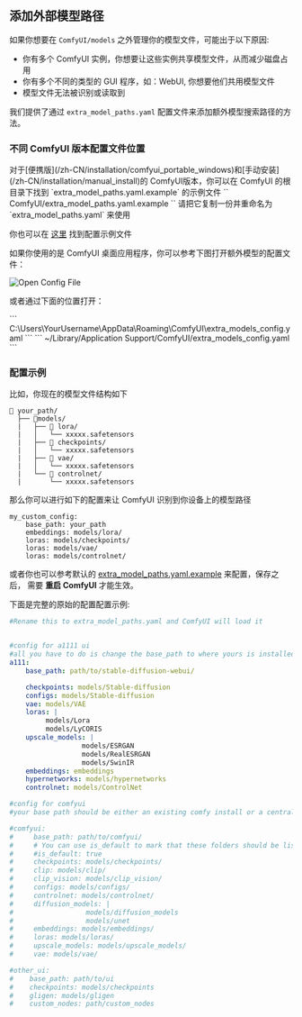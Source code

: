 ## 添加外部模型路径

如果你想要在 `ComfyUI/models` 之外管理你的模型文件，可能出于以下原因:

- 你有多个 ComfyUI 实例，你想要让这些实例共享模型文件，从而减少磁盘占用
- 你有多个不同的类型的 GUI 程序，如：WebUI, 你想要他们共用模型文件
- 模型文件无法被识别或读取到

我们提供了通过 `extra_model_paths.yaml` 配置文件来添加额外模型搜索路径的方法。

### 不同 ComfyUI 版本配置文件位置

<Tabs>
  <Tab title="Portable便携版">
  对于[便携版](/zh-CN/installation/comfyui_portable_windows)和[手动安装](/zh-CN/installation/manual_install)的 ComfyUI版本，你可以在 ComfyUI 的根目录下找到 `extra_model_paths.yaml.example` 的示例文件
  ``
  ComfyUI/extra_model_paths.yaml.example
  ``
  请把它复制一份并重命名为 `extra_model_paths.yaml` 来使用

  你也可以在 [这里](https://github.com/comfyanonymous/ComfyUI/blob/master/extra_model_paths.yaml.example) 找到配置示例文件

  </Tab>
  <Tab title="Desktop桌面版">
  如果你使用的是 ComfyUI 桌面应用程序，你可以参考下图打开额外模型的配置文件：

  ![Open Config File](/images/zh/desktop/extra_model_paths.jpg)

  或者通过下面的位置打开：

  <Tabs>
    <Tab title="Windows">
      ```
      C:\Users\YourUsername\AppData\Roaming\ComfyUI\extra_models_config.yaml
      ```
    </Tab>
    <Tab title="macOS">
      ```
      ~/Library/Application Support/ComfyUI/extra_models_config.yaml
      ```
    </Tab>
  </Tabs>
  </Tab>
</Tabs>

### 配置示例

比如，你现在的模型文件结构如下 

```
📁 your_path/
  ├── 📁models/
  |   ├── 📁 lora/
  |   │   └── xxxxx.safetensors
  |   ├── 📁 checkpoints/
  |   │   └── xxxxx.safetensors
  |   ├── 📁 vae/
  |   │   └── xxxxx.safetensors
  |   └── 📁 controlnet/
  |       └── xxxxx.safetensors
```

那么你可以进行如下的配置来让 ComfyUI 识别到你设备上的模型路径

```
my_custom_config:
    base_path: your_path
    embeddings: models/lora/
    loras: models/checkpoints/
    loras: models/vae/
    loras: models/controlnet/
```

或者你也可以参考默认的 [extra_model_paths.yaml.example](https://github.com/comfyanonymous/ComfyUI/blob/master/extra_model_paths.yaml.example) 来配置，保存之后， 需要 **重启 ComfyUI** 才能生效。

下面是完整的原始的配置配置示例:

```yaml
#Rename this to extra_model_paths.yaml and ComfyUI will load it


#config for a1111 ui
#all you have to do is change the base_path to where yours is installed
a111:
    base_path: path/to/stable-diffusion-webui/

    checkpoints: models/Stable-diffusion
    configs: models/Stable-diffusion
    vae: models/VAE
    loras: |
         models/Lora
         models/LyCORIS
    upscale_models: |
                  models/ESRGAN
                  models/RealESRGAN
                  models/SwinIR
    embeddings: embeddings
    hypernetworks: models/hypernetworks
    controlnet: models/ControlNet

#config for comfyui
#your base path should be either an existing comfy install or a central folder where you store all of your models, loras, etc.

#comfyui:
#     base_path: path/to/comfyui/
#     # You can use is_default to mark that these folders should be listed first, and used as the default dirs for eg downloads
#     #is_default: true
#     checkpoints: models/checkpoints/
#     clip: models/clip/
#     clip_vision: models/clip_vision/
#     configs: models/configs/
#     controlnet: models/controlnet/
#     diffusion_models: |
#                  models/diffusion_models
#                  models/unet
#     embeddings: models/embeddings/
#     loras: models/loras/
#     upscale_models: models/upscale_models/
#     vae: models/vae/

#other_ui:
#    base_path: path/to/ui
#    checkpoints: models/checkpoints
#    gligen: models/gligen
#    custom_nodes: path/custom_nodes

```